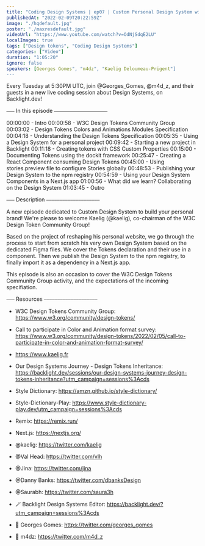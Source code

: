 ```yaml
---
title: "Coding Design Systems | ep07 | Custom Personal Design System with Kaelig"
publishedAt: "2022-02-09T20:22:59Z"
image: "./hqdefault.jpg"
poster: "./maxresdefault.jpg"
videoUrl: "https://www.youtube.com/watch?v=OdNjSdqE2LU"
localImages: true
tags: ["Design tokens", "Coding Design Systems"]
categories: ["Video"]
duration: "1:05:20"
ignore: false
speakers: [Georges Gomes", "m4dz", "Kaelig Deloumeau-Prigent"]
---
```


Every Tuesday at 5:30PM UTC, join @Georges_Gomes, @m4d_z, and their guests in a new live coding session about Design Systems, on Backlight.dev!

⎯⎯⎯ In this episode ⎯⎯⎯⎯⎯⎯⎯⎯⎯⎯⎯⎯⎯⎯⎯⎯⎯⎯⎯⎯

00:00:00 - Intro
00:00:58 - W3C Design Tokens Community Group
00:03:02 - Design Tokens Colors and Animations Modules Specification
00:04:18 - Understanding the Design Tokens Specification
00:05:35 - Using a Design System for a personal project
00:09:42 - Starting a new project in Backlight
00:11:18 - Creating tokens with CSS Custom Properties
00:15:00 - Documenting Tokens using the dockit framework
00:25:47 - Creating a React Component consuming Design Tokens
00:45:00 - Using stories.preview file to configure Stories globally
00:48:53 - Publishing your Design System to the npm registry
00:54:59 - Using your Design System Components in a Next.js app
01:00:56 - What did we learn? Collaborating on the Design System
01:03:45 - Outro

⎯⎯⎯ Description ⎯⎯⎯⎯⎯⎯⎯⎯⎯⎯⎯⎯⎯⎯⎯⎯⎯⎯⎯⎯

A new episode dedicated to Custom Design System to build your personal brand! We're please to welcome Kaelig (@kaelig), co-chairman of the W3C Design Token Community Group!

Based on the project of reshaping his personal website, we go through the process to start from scratch his very own Design System based on the dedicated Figma files. We cover the Tokens declaration and their use in a component. Then we publish the Design System to the npm registry, to finally import it as a dependency in a Next.js app.

This episode is also an occasion to cover the W3C Design Tokens Community Group activity, and the expectations of the incoming specifiation.

⎯⎯⎯ Resources ⎯⎯⎯⎯⎯⎯⎯⎯⎯⎯⎯⎯⎯⎯⎯⎯⎯⎯⎯⎯

- W3C Design Tokens Community Group: https://www.w3.org/community/design-tokens/
- Call to participate in Color and Animation format survey: https://www.w3.org/community/design-tokens/2022/02/05/call-to-participate-in-color-and-animation-format-survey/

- https://www.kaelig.fr

- Our Design Systems Journey - Design Tokens Inheritance: https://backlight.dev/sessions/our-design-systems-journey-design-tokens-inheritance?utm_campaign=sessions%3Acds

- Style Dictionary: https://amzn.github.io/style-dictionary/
- Style-Dictionary-Play: https://www.style-dictionary-play.dev/utm_campaign=sessions%3Acds
- Remix: https://remix.run/
- Next.js: https://nextjs.org/

- @kaelig: https://twitter.com/kaelig
- @Val Head: https://twitter.com/vlh
- @Jina: https://twitter.com/jina
- @Danny Banks: https://twitter.com/dbanksDesign
- @Saurabh: https://twitter.com/saura3h

- 🪄 Backlight Design Systems Editor: https://backlight.dev/?utm_campaign=sessions%3Acds
- 🐥 Georges Gomes: https://twitter.com/georges_gomes
- 🐥 m4dz: https://twitter.com/m4d_z
